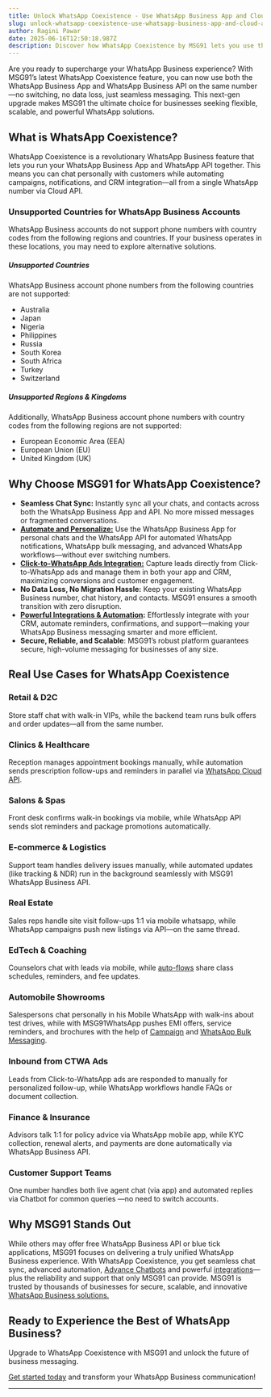```yaml
---
title: Unlock WhatsApp Coexistence - Use WhatsApp Business App and Cloud API Together
slug: unlock-whatsapp-coexistence-use-whatsapp-business-app-and-cloud-api-together
author: Ragini Pawar
date: 2025-06-16T12:50:18.987Z
description: Discover how WhatsApp Coexistence by MSG91 lets you use the WhatsApp Business App and Cloud API together—on the same number! Seamlessly sync chats, automate campaigns, and personalize customer interactions without switching platforms. Learn about real business use cases, supported countries, and why MSG91 is the ultimate WhatsApp solution for modern teams. Unlock smarter, scalable messaging today.
---
```


Are you ready to supercharge your WhatsApp Business experience? With MSG91’s latest WhatsApp Coexistence feature, you can now use both the WhatsApp Business App and WhatsApp Business API on the same number—no switching, no data loss, just seamless messaging. This next-gen upgrade makes MSG91 the ultimate choice for businesses seeking flexible, scalable, and powerful WhatsApp solutions.

## **What is WhatsApp Coexistence?**

WhatsApp Coexistence is a revolutionary WhatsApp Business feature that lets you run your WhatsApp Business App and WhatsApp API together. This means you can chat personally with customers while automating campaigns, notifications, and CRM integration—all from a single WhatsApp number via Cloud API.

### **Unsupported Countries for WhatsApp Business Accounts**

WhatsApp Business accounts do not support phone numbers with country codes from the following regions and countries. If your business operates in these locations, you may need to explore alternative solutions.

##### **Unsupported Countries**
WhatsApp Business account phone numbers from the following countries are not supported:
* Australia  
* Japan  
* Nigeria  
* Philippines  
* Russia  
* South Korea  
* South Africa  
* Turkey  
* Switzerland

##### **Unsupported Regions & Kingdoms**
Additionally, WhatsApp Business account phone numbers with country codes from the following regions are not supported:

* European Economic Area (EEA)  
* European Union (EU)  
* United Kingdom (UK)

## **Why Choose MSG91 for WhatsApp Coexistence?**

* **Seamless Chat Sync:** Instantly sync all your chats, and  contacts across both the WhatsApp Business App and API. No more missed messages or fragmented conversations.  
* [**Automate and Personalize:**](https://msg91.com/whatsapp) Use the WhatsApp Business App for personal chats and the WhatsApp API for automated WhatsApp notifications, WhatsApp bulk messaging, and advanced WhatsApp workflows—without ever switching numbers.  
* [**Click-to-WhatsApp Ads Integration:**](https://msg91.com/guide/click-to-whatsapp-ads-msg91-the-ultimate-lead-gen-powerhouse) Capture leads directly from Click-to-WhatsApp ads and manage them in both your app and CRM, maximizing conversions and customer engagement.  
* **No Data Loss, No Migration Hassle:** Keep your existing WhatsApp Business number, chat history, and contacts. MSG91 ensures a smooth transition with zero disruption.  
* [**Powerful Integrations & Automation**](https://msg91.com/partners-and-integrations)**:** Effortlessly integrate with your CRM, automate reminders, confirmations, and support—making your WhatsApp Business messaging smarter and more efficient.  
* **Secure, Reliable, and Scalable**: MSG91’s robust platform guarantees secure, high-volume messaging for businesses of any size.

## **Real Use Cases for WhatsApp Coexistence**

### **Retail & D2C**

Store staff chat with walk-in VIPs, while the backend team runs bulk offers and order updates—all from the same number.

###  **Clinics & Healthcare**

Reception manages appointment bookings manually, while automation sends prescription follow-ups and reminders in parallel via [WhatsApp Cloud API](https://msg91.com/whatsapp).

### **Salons & Spas**

Front desk confirms walk-in bookings via mobile, while WhatsApp API sends slot reminders and package promotions automatically.

###  **E-commerce & Logistics**

Support team handles delivery issues manually, while automated updates (like tracking & NDR) run in the background seamlessly with MSG91 WhatsApp Business API.

### **Real Estate**

Sales reps handle site visit follow-ups 1:1 via mobile whatsapp, while WhatsApp campaigns push new listings via API—on the same thread.

### **EdTech & Coaching**

Counselors chat with leads via mobile, while [auto-flows](https://msg91.com/campaign) share class schedules, reminders, and fee updates.

### **Automobile Showrooms**

Salespersons chat personally in his Mobile WhatsApp with walk-ins about test drives, while with MSG91WhatsApp pushes EMI offers, service reminders, and brochures with the help of [Campaign](https://msg91.com/campaign) and [WhatsApp Bulk Messaging](https://msg91.com/whatsapp).

### **Inbound from CTWA Ads**

Leads from Click-to-WhatsApp ads are responded to manually for personalized follow-up, while WhatsApp workflows handle FAQs or document collection.

### **Finance & Insurance**

Advisors talk 1:1 for policy advice via WhatsApp mobile app, while KYC collection, renewal alerts, and payments are done automatically via WhatsApp Business API.

### **Customer Support Teams**

One number handles both live agent chat (via app) and automated replies via Chatbot for common queries —no need to switch accounts.

## **Why MSG91 Stands Out**

While others may offer free WhatsApp Business API or blue tick applications, MSG91 focuses on delivering a truly unified WhatsApp Business experience. With WhatsApp Coexistence, you get seamless chat sync, advanced automation, [Advance Chatbots](https://msg91.com/demochatbot) and powerful [integrations](https://msg91.com/partners-and-integrations)—plus the reliability and support that only MSG91 can provide. MSG91 is trusted by thousands of businesses for secure, scalable, and innovative [WhatsApp Business solutions.](https://msg91.com/whatsapp)

## **Ready to Experience the Best of WhatsApp Business?**

Upgrade to WhatsApp Coexistence with MSG91 and unlock the future of business messaging. 

[Get started today](https://calendly.com/d/y3n-29s-29h) and transform your WhatsApp Business communication\!

---

